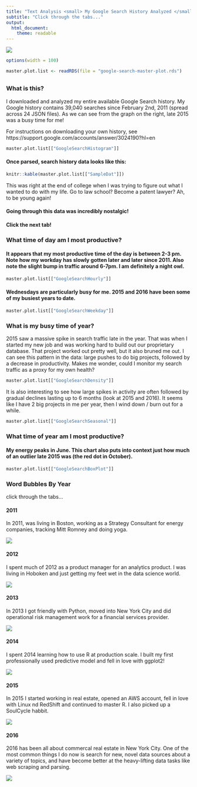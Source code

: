 ```yaml
---
title: "Text Analysis <small> My Google Search History Analyzed </small>"
subtitle: "Click through the tabs..."
output: 
  html_document:
    theme: readable
---
```



<link rel="stylesheet" href="styles.css">
<div id="bg"><img src="google_1.jpg"></img></div>

```r
options(width = 100)
```

```r

master.plot.list <- readRDS(file = "google-search-master-plot.rds")

```

## {.tabset .tabset-fade .tabset-pills}


### What is this?

<div class="col-lg-4">

I downloaded and analyzed my entire available Google Search history. My Google history contains 39,040 searches since February 2nd, 2011 (spread across 24 JSON files). As we can see from the graph on the right, late 2015 was a busy time for me!

For instructions on downloading your own history, see https://support.google.com/accounts/answer/3024190?hl=en

</div>

<div class="col-lg-8">

```r
master.plot.list[["GoogleSearchHistogram"]]
```

</div>

<div class="col-lg-12">

#### Once parsed, search history data looks like this:



```r

knitr::kable(master.plot.list[["SampleDat"]])

```

This was right at the end of college when I was trying to figure out what I wanted to do with my life. Go to law school? Become a patent lawyer? Ah, to be young again!


</div>



<div class="col-lg-12">

#### Going through this data was incredibly nostalgic! 

#### Click the next tab!

</div>


### What time of day am I most productive?

#### It appears that my most productive time of the day is between 2-3 pm. Note how my workday has slowly gotten later and later since 2011. Also note the slight bump in traffic around 6-7pm. I am definitely a night owl. 

```r
master.plot.list[["GoogleSearchHourly"]]
```

#### Wednesdays are particularly busy for me. 2015 and 2016 have been some of my busiest years to date.

```r
master.plot.list[["GoogleSearchWeekday"]]

```


### What is my busy time of year?


2015 saw a massive spike in search traffic late in the year. That was when I started my new job and was working hard to build out our proprietary database. That project worked out pretty well, but it also bruned me out. I can see this pattern in the data: large pushes to do big projects, followed by a decrease in productivity. Makes me wonder, could I monitor my search traffic as a proxy for my own health? 


```r

master.plot.list[["GoogleSearchDensity"]]

```

It is also interesting to see how large spikes in activity are often followed by gradual declines lasting up to 6 months (look at 2015 and 2016). It seems like I have 2 big projects in me per year, then I wind down / burn out for a while.

```r
master.plot.list[["GoogleSearchSeasonal"]]
```


### What time of year am I most productive?

#### My energy peaks in June. This chart also puts into context just how much of an outlier late 2015 was (the red dot in October). 

```r
master.plot.list[["GoogleSearchBoxPlot"]]
```

### Word Bubbles By Year {.tabset .tabset-fade .tabset-pills}

click through the tabs...

#### 2011

In 2011, was living in Boston, working as a Strategy Consultant for energy companies, tracking Mitt Romney and doing yoga.

<img src="img/my-google-searches-2011-wordcloud.jpeg"></img>

#### 2012

I spent much of 2012 as a product manager for an analytics product. I was living in Hoboken and just getting my feet wet in the data science world. 

<img src="img/my-google-searches-2012-wordcloud.jpeg"></img>

#### 2013

In 2013 I got friendly with Python, moved into New York City and did operational risk management work for a financial services provider. 

<img src="img/my-google-searches-2013-wordcloud.jpeg"></img>

#### 2014

I spent 2014 learning how to use R at production scale. I built my first professionally used predictive model and fell in love with ggplot2!

<img src="img/my-google-searches-2014-wordcloud.jpeg"></img>

#### 2015

In 2015 I started working in real estate, opened an AWS account, fell in love with Linux nd RedShift and continued to master R. I also picked up a SoulCycle habbit.

<img src="img/my-google-searches-2015-wordcloud.jpeg"></img>

#### 2016

2016 has been all about commercal real estate in New York City. One of the most common things I do now is search for new, novel data sources about a variety of topics, and have become better at the heavy-lifting data tasks like web scraping and parsing. 

<img src="img/my-google-searches-2016-wordcloud.jpeg"></img>






